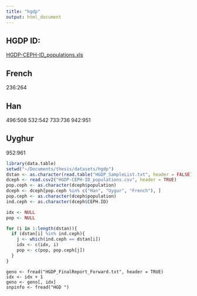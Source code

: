 ```yaml
---
title: "hgdp"
output: html_document
---
```


## HGDP ID:

[HGDP-CEPH-ID_populations.xls](http://www.cephb.fr/data/HGDP-CEPH-ID_populations.xls)

## French

236:264

## Han

496:508
532:542
733:736
942:951

## Uyghur

952:961

```r
library(data.table)
setwd("~/Documents/thesis/datasets/hgdp")
dstan <- as.character(read.table("HGDP_SampleList.txt", header = FALSE)[,1])
dceph <- read.csv2("HGDP-CEPH-ID_populations.csv", header = TRUE)
pop.ceph <- as.character(dceph$population)
dceph <- dceph[pop.ceph %in% c("Han", "Uygur", "French"), ]
pop.ceph <- as.character(dceph$population)
ind.ceph <- as.character(dceph$CEPH.ID)

idx <- NULL
pop <- NULL

for (i in 1:length(dstan)){
  if (dstan[i] %in% ind.ceph){
    j <- which(ind.ceph == dstan[i])
    idx <- c(idx, i)
    pop <- c(pop, pop.ceph[j])
  }  
}

```

```
geno <- fread("HGDP_FinalReport_Forward.txt", header = TRUE)
idx <- idx + 1
geno <- geno[, idx]
snpinfo <- fread("HGD ")

```